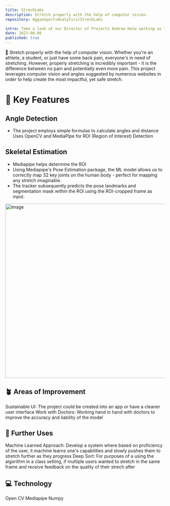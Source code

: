 ```yaml
---
title: StrechLabs
description: Stretch properly with the help of computer vision.
repository: AggieSportsAnalytics/StrechLabs

intro: Take a look at our Director of Projects Andrew Hale walking us through this project!
date: 2023-06-06
published: true
---
```


🏁 Stretch properly with the help of computer vision.
Whether you're an athlete, a student, or just have some back pain, everyone's in need of stretching. However, properly stretching is incredibly important - it is the difference between no pain and potentially even more pain. This project leverages computer vision and angles suggested by numerous websites in order to help create the most impactful, yet safe stretch. 

# 🔑 Key Features
## Angle Detection 
* The project employs simple formulas to calculate angles and distance
Uses OpenCV and MediaPipe for ROI (Region of Interest) Detection

## Skeletal Estimation
* Mediapipe helps determine the ROI 
* Using Mediapipe's Pose Estimation package, the ML model allows us to correctly map 32 key joints on the human body - perfect for mapping any stretch imaginable.
* The tracker subsequently predicts the pose landmarks and segmentation mask within the ROI using the ROI-cropped frame as input.

<img width="550" alt="image" src="https://github.com/AggieSportsAnalytics/StretchLabs/assets/66052866/ee665bc0-0e19-4663-a4ec-45415f4f62b0"></img>

## 🪴 Areas of Improvement
Sustainable UI: The project could be created into an app or have a cleaner user interface
Work with Doctors: Working hand in hand with doctors to improve the accuracy and liability of the model

## 🚀 Further Uses 
Machine Learned Approach: Develop a system where based on proficiency of the user, it machine learns one's capabilities and slowly pushes them to stretch further as they progress
Deep Sort: For purposes of a using the algorithm in a class setting, if multiple users wanted to stretch in the same frame and receive feedback on the quality of their strech after

## 💻  Technology 
Open CV
Mediapipe
Numpy
